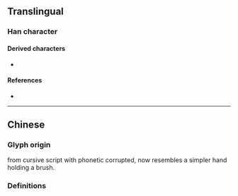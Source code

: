 {{also|書}}
{{character info}}
==Translingual==
{{stroke order|strokes=4}}

===Han character===
{{Han char|rn=5|rad=乙|as=3|sn=4|four=5302|canj=IDS|ids=}}

====Derived characters====
* {{l|mul|[[𪭣]]}}

====References====
* {{Han ref|kx=0084.071|hdz=10052.050|uh=4E66|ud=20070}}

----

==Chinese==

===Glyph origin===
{{Han simp|書}} from cursive script with phonetic corrupted, now resembles a simpler hand holding a brush.

===Definitions===
{{zh-see|書}}